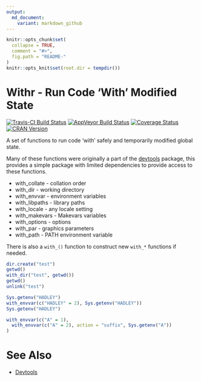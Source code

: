 ```yaml
---
output:
  md_document:
    variant: markdown_github
---
```


<!-- README.md is generated from README.Rmd. Please edit that file -->

```r
knitr::opts_chunk$set(
  collapse = TRUE,
  comment = "#>",
  fig.path = "README-"
)
knitr::opts_knit$set(root.dir = tempdir())
```

# Withr - Run Code 'With' Modified State #
[![Travis-CI Build Status](https://travis-ci.org/jimhester/withr.svg?branch=master)](https://travis-ci.org/jimhester/withr)
[![AppVeyor Build Status](https://ci.appveyor.com/api/projects/status/github/jimhester/withr?branch=master&svg=true)](https://ci.appveyor.com/project/jimhester/withr)
[![Coverage Status](https://img.shields.io/codecov/c/github/jimhester/withr/master.svg)](https://codecov.io/github/jimhester/withr?branch=master)
[![CRAN Version](http://www.r-pkg.org/badges/version/withr)](http://www.r-pkg.org/pkg/withr)

A set of functions to run code 'with' safely and temporarily modified global
state.

Many of these functions were originally a part of the [devtools][] package,
this provides a simple package with limited dependencies to provide access to
these functions.

- with_collate - collation order
- with_dir - working directory
- with_envvar - environment variables
- with_libpaths - library paths
- with_locale - any locale setting
- with_makevars - Makevars variables
- with_options - options
- with_par - graphics parameters
- with_path - PATH environment variable

There is also a `with_()` function to construct new `with_*` functions if
needed.

```r
dir.create("test")
getwd()
with_dir("test", getwd())
getwd()
unlink("test")

Sys.getenv("HADLEY")
with_envvar(c("HADLEY" = 2), Sys.getenv("HADLEY"))
Sys.getenv("HADLEY")

with_envvar(c("A" = 1),
  with_envvar(c("A" = 2), action = "suffix", Sys.getenv("A"))
)
```

# See Also #
- [Devtools][devtools]

[devtools]: https://github.com/hadley/devtools
